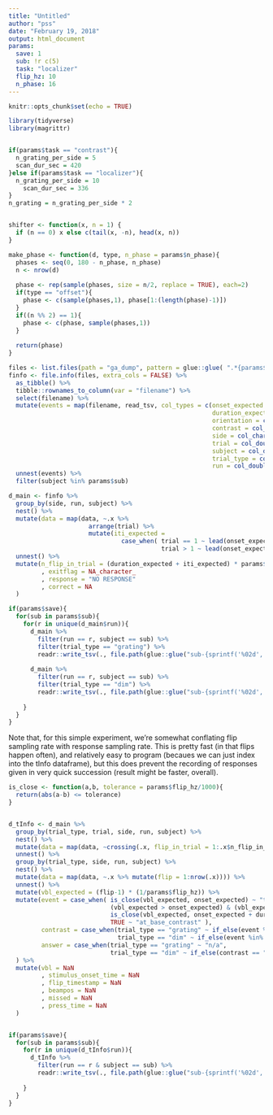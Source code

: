 ```yaml
---
title: "Untitled"
author: "pss"
date: "February 19, 2018"
output: html_document
params:
  save: 1
  sub: !r c(5)
  task: "localizer"
  flip_hz: 10
  n_phase: 16
---
```


```r
knitr::opts_chunk$set(echo = TRUE)

library(tidyverse)
library(magrittr)


if(params$task == "contrast"){
  n_grating_per_side = 5
  scan_dur_sec = 420
}else if(params$task == "localizer"){
  n_grating_per_side = 10
    scan_dur_sec = 336
}
n_grating = n_grating_per_side * 2


shifter <- function(x, n = 1) {
  if (n == 0) x else c(tail(x, -n), head(x, n))
}

make_phase <- function(d, type, n_phase = params$n_phase){
  phases <- seq(0, 180 - n_phase, n_phase)
  n <- nrow(d)
  
  phase <- rep(sample(phases, size = n/2, replace = TRUE), each=2)
  if(type == "offset"){
    phase <- c(sample(phases,1), phase[1:(length(phase)-1)])
  }
  if((n %% 2) == 1){
    phase <- c(phase, sample(phases,1))
  }
  
  return(phase)
}


```


```r

files <- list.files(path = "ga_dump", pattern = glue::glue( ".*{params$task}_run-.*ga_events.tsv"), recursive = TRUE, full.names = TRUE )
finfo <- file.info(files, extra_cols = FALSE) %>%
  as_tibble() %>%
  tibble::rownames_to_column(var = "filename") %>%
  select(filename) %>%
  mutate(events = map(filename, read_tsv, col_types = c(onset_expected = col_double(), 
                                                        duration_expected = col_double(),
                                                        orientation = col_character(),
                                                        contrast = col_character(),
                                                        side = col_character(),
                                                        trial = col_double(),
                                                        subject = col_double(),
                                                        trial_type = col_character(),
                                                        run = col_double()))) %>%
  unnest(events) %>%
  filter(subject %in% params$sub)

```


```r

d_main <- finfo %>%
  group_by(side, run, subject) %>%
  nest() %>%
  mutate(data = map(data, ~.x %>% 
                      arrange(trial) %>% 
                      mutate(iti_expected = 
                               case_when( trial == 1 ~ lead(onset_expected, default = scan_dur_sec) - duration_expected ,
                                          trial > 1 ~ lead(onset_expected, default = scan_dur_sec) - duration_expected - onset_expected)))) %>%
  unnest() %>%
  mutate(n_flip_in_trial = (duration_expected + iti_expected) * params$flip_hz
         , exitflag = NA_character_ 
         , response = "NO RESPONSE"
         , correct = NA
  )

if(params$save){
  for(sub in params$sub){
    for(r in unique(d_main$run)){
      d_main %>%
        filter(run == r, subject == sub) %>%
        filter(trial_type == "grating") %>%
        readr::write_tsv(., file.path(glue::glue("sub-{sprintf('%02d', sub)}"), glue::glue("sub-{sprintf('%02d', sub)}_task-{params$task}_run-{sprintf('%02d', r)}_grating.tsv")))
      
      d_main %>%
        filter(run == r, subject == sub) %>%
        filter(trial_type == "dim") %>%
        readr::write_tsv(., file.path(glue::glue("sub-{sprintf('%02d', sub)}"), glue::glue("sub-{sprintf('%02d', sub)}_task-{params$task}_run-{sprintf('%02d', r)}_dim.tsv")))
      
    }
  }
}
```


Note that, for this simple experiment, we're somewhat conflating flip sampling rate with response sampling rate. This is pretty fast (in that flips happen often), and relatively easy to program (becaues we can just index into the tInfo dataframe), but this does prevent the recording of responses given in very quick succession (result might be faster, overall).

```r

is_close <- function(a,b, tolerance = params$flip_hz/1000){
  return(abs(a-b) <= tolerance)
}


d_tInfo <- d_main %>%
  group_by(trial_type, trial, side, run, subject) %>%
  nest() %>% 
  mutate(data = map(data, ~crossing(.x, flip_in_trial = 1:.x$n_flip_in_trial))) %>%
  unnest() %>%
  group_by(trial_type, side, run, subject) %>%
  nest() %>% 
  mutate(data = map(data, ~.x %>% mutate(flip = 1:nrow(.x)))) %>%
  unnest() %>%
  mutate(vbl_expected = (flip-1) * (1/params$flip_hz)) %>%
  mutate(event = case_when( is_close(vbl_expected, onset_expected) ~ "trial_start",
                            (vbl_expected > onset_expected) & (vbl_expected < onset_expected + duration_expected) ~ "trial_going",
                            is_close(vbl_expected, onset_expected + duration_expected) ~ "return_to_base_contrast",
                            TRUE ~ "at_base_contrast" ),
         contrast = case_when(trial_type == "grating" ~ if_else(event %in% c("at_base_contrast", "return_to_base_contrast"), "0", contrast),
                              trial_type == "dim" ~ if_else(event %in% c("at_base_contrast", "return_to_base_contrast"), "1", contrast)),
         answer = case_when(trial_type == "grating" ~ "n/a",
                            trial_type == "dim" ~ if_else(contrast == "1", "NO RESPONSE", "1!"))
  ) %>%
  mutate(vbl = NaN
         , stimulus_onset_time = NaN
         , flip_timestamp = NaN
         , beampos = NaN
         , missed = NaN
         , press_time = NaN
  )


if(params$save){
  for(sub in params$sub){
    for(r in unique(d_tInfo$run)){
      d_tInfo %>% 
        filter(run == r & subject == sub) %>%
        readr::write_tsv(., file.path(glue::glue("sub-{sprintf('%02d', sub)}"), glue::glue("sub-{sprintf('%02d', sub)}_task-{params$task}_run-{sprintf('%02d', r)}_tInfo.tsv")))
      
    }
  }
}

```

